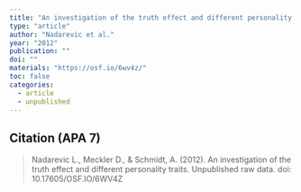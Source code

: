 ```yaml
---
title: "An investigation of the truth effect and different personality traits."
type: "article"
author: "Nadarevic et al."
year: "2012"
publication: ""
doi: ""
materials: "https://osf.io/6wv4z/"
toc: false
categories:
  - article
  - unpublished
---
```


## Citation (APA 7)

> Nadarevic L., Meckler D., & Schmidt, A. (2012). An investigation of the truth effect and different personality traits. Unpublished raw data. doi: 10.17605/OSF.IO/6WV4Z


